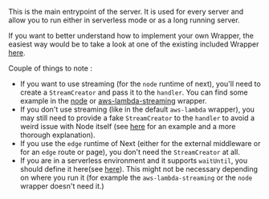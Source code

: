 This is the main entrypoint of the server. It is used for every server and allow you to run either in serverless mode or as a long running server.

If you want to better understand how to implement your own Wrapper, the easiest way would be to take a look at one of the existing included Wrapper [here](https://github.com/opennextjs/opennextjs-aws/tree/main/packages/open-next/src/overrides/wrappers).

Couple of things to note :
- If you want to use streaming (for the `node` runtime of next), you'll need to create a `StreamCreator` and pass it to the `handler`. You can find some example in the [node](https://github.com/opennextjs/opennextjs-aws/blob/main/packages/open-next/src/overrides/wrappers/node.ts) or [aws-lambda-streaming](https://github.com/opennextjs/opennextjs-aws/blob/main/packages/open-next/src/overrides/wrappers/aws-lambda-streaming.ts) wrapper.
- If you don't use streaming (like in the default `aws-lambda` wrapper), you may still need to provide a fake `StreamCreator` to the `handler` to avoid a weird issue with Node itself (see [here](https://github.com/opennextjs/opennextjs-aws/blob/f685ddea8f8a5c82591dc02713aff7138f2d9896/packages/open-next/src/overrides/wrappers/aws-lambda.ts#L49-L65) for an example and a more thorough explanation).
- If you use the `edge` runtime of Next (either for the external middleware or for an `edge` route or page), you don't need the `StreamCreator` at all.
- If you are in a serverless environment and it supports `waitUntil`, you should define it here(see [here](https://github.com/opennextjs/opennextjs-aws/blob/f685ddea8f8a5c82591dc02713aff7138f2d9896/packages/open-next/src/overrides/wrappers/cloudflare.ts#L29)). This might not be necessary depending on where you run it (for example the `aws-lambda-streaming` or the `node` wrapper doesn't need it.)
